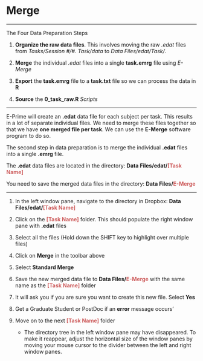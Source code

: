 # Merge

----

The Four Data Preparation Steps

1. **Organize the raw data files**. This involves moving the raw *.edat* files from *Tasks/Session #/#. Task/data* to *Data Files/edat/Task/*.

2. **Merge** the individual *.edat* files into a single **task.emrg** file using *E-Merge*

3. **Export** the **task.emrg** file to a **task.txt** file so we can process the data in **R**

4. **Source** the **0_task_raw.R** *Scripts* 

----

E-Prime will create an **.edat** data file for each subject per task. This results in a lot of separate individual files. We need to merge these files together so that we have **one merged file per task**. We can use the **E-Merge** software program to do so.

The second step in data preparation is to merge the individual **.edat** files into a single **.emrg** file.

The **.edat** data files are located in the directory: **Data Files/edat/<span style="color: IndianRed">[Task Name]</span>**

You need to save the merged data files in the directory: **Data Files/<span style="color: IndianRed">E-Merge</span>**

----

1. In the left window pane, navigate to the directory in Dropbox: **Data Files/edat/<span style="color: IndianRed">[Task Name]</span>** 

2. Click on the **<span style="color: IndianRed">[Task Name]</span>** folder. This should populate the right window pane with **.edat** files

3. Select all the files (Hold down the SHIFT key to highlight over multiple files)

4. Click on **Merge** in the toolbar above

5. Select **Standard Merge**

6. Save the new merged data file to **Data Files/<span style="color: IndianRed">E-Merge</span>** with the same name as the **<span style="color: IndianRed">[Task Name]</span>** folder

7. It will ask you if you are sure you want to create this new file. Select **Yes**

8. Get a Graduate Student or PostDoc if an **error** message occurs'

9. Move on to the next **<span style="color: IndianRed">[Task Name]</span>** folder

    - The directory tree in the left window pane may have disappeared. To make it reappear, adjust the horizontal size of the window panes by moving your mouse cursor to the divider between the left and right window panes.








